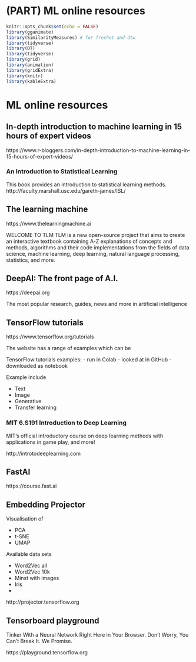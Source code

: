 # (PART) ML online  resources {-} 

```r
knitr::opts_chunk$set(echo = FALSE)
library(gganimate)
library(SimilarityMeasures) # for frechet and dtw
library(tidyverse)
library(DT)
library(tidyverse)
library(grid)
library(animation)
library(gridExtra)
library(knitr)
library(kableExtra)
```


# ML online  resources {#MlResources}

## In-depth introduction to machine learning in 15 hours of expert videos

https://www.r-bloggers.com/in-depth-introduction-to-machine-learning-in-15-hours-of-expert-videos/ 

### An Introduction to Statistical Learning

This book provides an introduction to statistical learning methods.  
http://faculty.marshall.usc.edu/gareth-james/ISL/



## The learning machine

https://www.thelearningmachine.ai

WELCOME TO TLM
TLM is a new open-source project that aims to create an interactive textbook containing A-Z explanations of concepts and methods, algorithms and their code implementations from the fields of data science, machine learning, deep learning, natural language processing, statistics, and more.

## DeepAI: The front page of A.I.
https://deepai.org

The most popular research, guides, news
and more in artificial intelligence


##  TensorFlow tutorials

https://www.tensorflow.org/tutorials

The website has a range of examples which can be


TensorFlow tutorials examples: 
- run in Colab
- looked at in GitHub
- downloaded as notebook

Example include


- Text
- Image
- Generative
- Transfer learning

### MIT 6.S191 Introduction to Deep Learning

MIT's official introductory course on deep learning methods with applications in game play, and more!

http://introtodeeplearning.com

## FastAI

https://course.fast.ai


## Embedding Projector

Visualisation of 

- PCA
- t-SNE
- UMAP

Available data sets

- Word2Vec all
- Word2Vec 10k
- Minst with images
- Iris
-

http://projector.tensorflow.org 


## Tensorboard playground


Tinker With a Neural Network Right Here in Your Browser.
Don’t Worry, You Can’t Break It. We Promise.

https://playground.tensorflow.org
